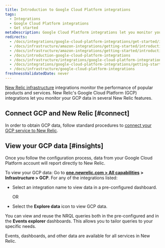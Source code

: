 ```yaml
---
title: Introduction to Google Cloud Platform integrations
tags:
  - Integrations
  - Google Cloud Platform integrations
  - Get started
metaDescription: Google Cloud Platform integrations let you monitor your GCP data in New Relic.
redirects:
  - /docs/integrations/google-cloud-platform-integrations/get-started/introduction-google-cloud-platform-integrations
  - /docs/infrastructure/amazon-integrations/getting-started/introduction-google-cloud-playform-integrations
  - /docs/infrastructure/amazon-integrations/getting-started/introduction-google-cloud-platform-integrations
  - /docs/introduction-google-cloud-platform-integrations
  - /docs/infrastructure/integrations/google-cloud-platform-integrations
  - /docs/integrations/google-cloud-platform-integrations/getting-started/introduction-google-cloud-platform-integrations
  - /docs/infrastructure/google-cloud-platform-integrations
freshnessValidatedDate: never
---
```


[New Relic infrastructure](/docs/infrastructure/new-relic-infrastructure/getting-started/introduction-new-relic-infrastructure) integrations monitor the performance of popular products and services. New Relic's Google Cloud Platform (GCP) integrations let you monitor your GCP data in several New Relic features.

## Connect GCP and New Relic [#connect]

In order to obtain GCP data, follow standard procedures to [connect your GCP service to New Relic](/docs/infrastructure/gcp-integrations).

## View your GCP data [#insights]

Once you follow the configuration process, data from your Google Cloud Platform account will report directly to New Relic.

To view your GCP data: Go to <DNT>**[one.newrelic.com > All capabilities](https://one.newrelic.com/all-capabilities) > Infrastructure > GCP**</DNT>. For any of the integrations listed:

* Select an integration name to view data in a pre-configured dashboard.

  OR
* Select the <DNT>**Explore data**</DNT> <Icon name="fe-database"/>
  icon to view GCP data.

You can view and reuse the NRQL queries both in the pre-configured <InlinePopover type="dashboards" /> and in the <DNT>**Events explorer**</DNT> dashboards. This allows you to tailor queries to your specific needs.

Events, dashboards, and other data are available for all services in New Relic.
